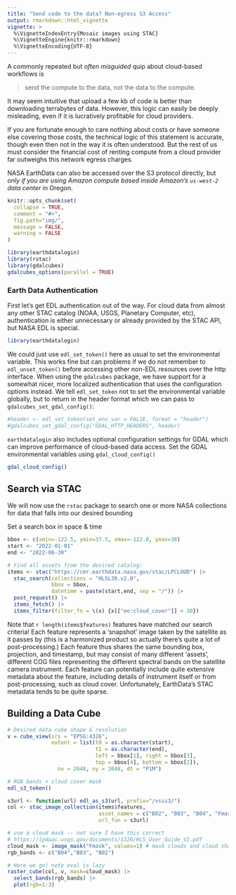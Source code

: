 ```yaml
---
title: "Send code to the data? Non-egress S3 Access"
output: rmarkdown::html_vignette
vignette: >
  %\VignetteIndexEntry{Mosaic images using STAC}
  %\VignetteEngine{knitr::rmarkdown}
  %\VignetteEncoding{UTF-8}
---
```



A commonly repeated but _often misguided_ quip about cloud-based workflows is 

> send the compute to the data, not the data to the compute.

It may seem intuitive that upload a few kb of code is better than downloading terrabytes of data.
However, this logic can easily be deeply misleading, even if it is lucratively profitable for cloud providers.

If you are fortunate enough to care nothing about costs or have someone else covering those costs, the technical logic of this statement is accurate, though even then not in the way it is often understood.
But the rest of us must consider the financial cost of renting compute from a cloud provider far outweighs this network egress charges.  



NASA EarthData can also be accessed over the S3 protocol directly, but _only if you are using Amazon compute based inside Amazon's `us-west-2` data center_ in Oregon.



```r
knitr::opts_chunk$set(
  collapse = TRUE,
  comment = "#>",
  fig.path="img/",
  message = FALSE,
  warning = FALSE
)
```

```r
library(earthdatalogin)
library(rstac)
library(gdalcubes)
gdalcubes_options(parallel = TRUE) 
```


### Earth Data Authentication

First let's get EDL authentication out of the way.
For cloud data from almost any other STAC catalog (NOAA, USGS, Planetary Computer, etc), authentication is either unnecessary or already provided by the STAC API, but NASA EDL is special. 


```r
library(earthdatalogin)
```

We could just use `edl_set_token()` here as usual to set the environmental variable. 
This works fine but can problems if we do not remember to `edl_unset_token()` before accessing other non-EDL resources over the http interface.
When using the `gdalcubes` package, we have support for a somewhat nicer, more localized authentication that uses the configuration options instead.
We tell `edl_set_token` not to set the environmental variable globally, but to return
in the header format which we can pass to `gdalcubes_set_gdal_config()`:

```r
#header <- edl_set_token(set_env_var = FALSE, format = "header")
#gdalcubes_set_gdal_config("GDAL_HTTP_HEADERS", header)
```

`earthdatalogin` also includes optional configuration settings for GDAL which can improve performance of cloud-based data access.  Set the GDAL environmental variables using `gdal_cloud_config()`

```r
gdal_cloud_config()
```

## Search via STAC

We will now use the `rstac` package to search one or more NASA collections for data that falls into our desired bounding 

Set a search box in space & time

```r
bbox <- c(xmin=-122.5, ymin=37.5, xmax=-122.0, ymax=38) 
start <- "2022-01-01"
end <- "2022-06-30"

# Find all assets from the desired catalog:
items <- stac("https://cmr.earthdata.nasa.gov/stac/LPCLOUD") |> 
  stac_search(collections = "HLSL30.v2.0",
              bbox = bbox,
              datetime = paste(start,end, sep = "/")) |>
  post_request() |>
  items_fetch() |>
  items_filter(filter_fn = \(x) {x[["eo:cloud_cover"]] < 20})
```


Note that `r length(items$features)` features have matched our search criteria! Each feature represents a 'snapshot' image taken by the satellite as it passes by (this is a harmonized product so actually there's quite a lot of post-processing.)  Each feature thus shares the same bounding box, projection, and timestamp, but may consist of many different 'assets', different COG files representing the different spectral bands on the satellite camera instrument.  Each feature can potentially include quite extensive metadata about the feature, including details of instrument itself or from post-processing, such as cloud cover.  Unfortunately, EarthData's STAC metadata tends to be quite sparse. 



## Building a Data Cube


```r
# Desired data cube shape & resolution
v = cube_view(srs = "EPSG:4326",
              extent = list(t0 = as.character(start), 
                            t1 = as.character(end),
                            left = bbox[1], right = bbox[3],
                            top = bbox[4], bottom = bbox[2]),
                nx = 2048, ny = 2048, dt = "P1M")
```


```r
# RGB bands + cloud cover mask
edl_s3_token()

s3url <- function(url) edl_as_s3(url, prefix="/vsis3/")
col <- stac_image_collection(items$features, 
                             asset_names = c("B02", "B03", "B04", "Fmask"),
                             url_fun = s3url)
```


```r
# use a cloud mask -- not sure I have this correct
# https://lpdaac.usgs.gov/documents/1326/HLS_User_Guide_V2.pdf
cloud_mask <- image_mask("Fmask", values=1) # mask clouds and cloud shadows
rgb_bands <- c("B04","B03", "B02")

# Here we go! note eval is lazy
raster_cube(col, v, mask=cloud_mask) |>
  select_bands(rgb_bands) |>
  plot(rgb=1:3)
```


